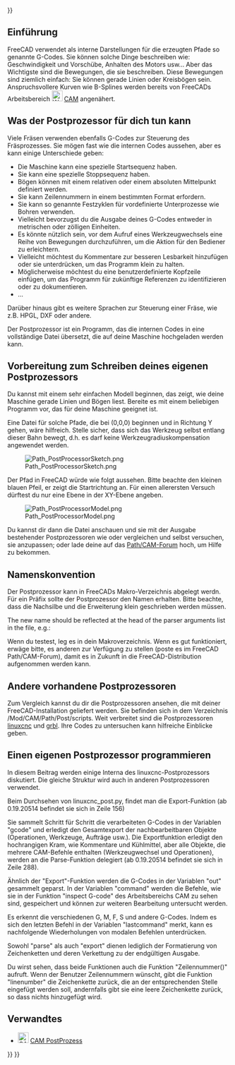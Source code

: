 <languages/>
{{UnfinishedDocu{{#translation:}}}}

{{Docnav/de
|[[CAM_SetupSheet/de|SetupSheet]]
|[[CAM_fourth_axis/de|Fourth axis]]
|[[CAM_Workbench/de|CAM]]
|IconL=
|IconR=
|IconC=Workbench_CAM.svg
}}

{{TOCright}}

<span id="Introduction"></span>
==Einführung==

FreeCAD verwendet als interne Darstellungen für die erzeugten Pfade so genannte G-Codes. Sie können solche Dinge beschreiben wie: Geschwindigkeit und Vorschübe, Anhalten des Motors usw... Aber das Wichtigste sind die Bewegungen, die sie beschreiben. Diese Bewegungen sind ziemlich einfach: Sie können gerade Linien oder Kreisbögen sein. Anspruchsvollere Kurven wie B-Splines werden bereits von FreeCADs Arbeitsbereich [[Image:Workbench_CAM.svg|24px]] [[CAM_Workbench/de|CAM]] angenähert.

<span id="What_the_postprocessor_can_do_for_you"></span>
==Was der Postprozessor für dich tun kann==

Viele Fräsen verwenden ebenfalls G-Codes zur Steuerung des Fräsprozesses. Sie mögen fast wie die internen Codes aussehen, aber es kann einige Unterschiede geben:
* Die Maschine kann eine spezielle Startsequenz haben.
* Sie kann eine spezielle Stoppsequenz haben.
* Bögen können mit einem relativen oder einem absoluten Mittelpunkt definiert werden.
* Sie kann Zeilennummern in einem bestimmten Format erfordern.
* Sie kann so genannte Festzyklen für vordefinierte Unterprozesse wie Bohren verwenden.
* Vielleicht bevorzugst du die Ausgabe deines G-Codes entweder in metrischen oder zölligen Einheiten.
* Es könnte nützlich sein, vor dem Aufruf eines Werkzeugwechsels eine Reihe von Bewegungen durchzuführen, um die Aktion für den Bediener zu erleichtern.
* Vielleicht möchtest du Kommentare zur besseren Lesbarkeit hinzufügen oder sie unterdrücken, um das Programm klein zu halten.
* Möglicherweise möchtest du eine benutzerdefinierte Kopfzeile einfügen, um das Programm für zukünftige Referenzen zu identifizieren oder zu dokumentieren.
* ...

Darüber hinaus gibt es weitere Sprachen zur Steuerung einer Fräse, wie z.B. HPGL, DXF oder andere.

Der Postprozessor ist ein Programm, das die internen Codes in eine vollständige Datei übersetzt, die auf deine Maschine hochgeladen werden kann.

<span id="Preparation_for_writing_your_own_postprocessor"></span>
==Vorbereitung zum Schreiben deines eigenen Postprozessors==

Du kannst mit einem sehr einfachen Modell beginnen, das zeigt, wie deine Maschine gerade Linien und Bögen liest. Bereite es mit einem beliebigen Programm vor, das für deine Maschine geeignet ist.

Eine Datei für solche Pfade, die bei (0,0,0) beginnen und in Richtung Y gehen, wäre hilfreich. Stelle sicher, dass sich das Werkzeug selbst entlang dieser Bahn bewegt, d.h. es darf keine Werkzeugradiuskompensation angewendet werden.

[[File:Path_PostProcessorSketch.png]]

Der Pfad in FreeCAD würde wie folgt aussehen. Bitte beachte den kleinen blauen Pfeil, er zeigt die Startrichtung an. Für einen allerersten Versuch dürftest du nur eine Ebene in der XY-Ebene angeben.

[[File:Path PostProcessorModel.png]]

<div class="mw-translate-fuzzy">
Du kannst dir dann die Datei anschauen und sie mit der Ausgabe bestehender Postprozessoren wie {{FileName|linux_cnc_post.py}} oder {{FileName|grbl_post.py}} vergleichen und selbst versuchen, sie anzupassen; oder lade deine auf das [https://forum.freecadweb.org/viewforum.php?f=15 Path/CAM-Forum] hoch, um Hilfe zu bekommen.
</div>

<span id="Naming_convention"></span>
==Namenskonvention==

Der Postprozessor kann in FreeCADs Makro-Verzeichnis abgelegt werdn. Für ein Präfix {{FileName|<filename>}} sollte der Postprozessor den Namen {{FileName|<filename>_post.py}} erhalten. Bitte beachte, dass die Nachsilbe und die Erweiterung {{FileName|_post.py}} klein geschrieben werden müssen.

<div lang="en" dir="ltr" class="mw-content-ltr">
The new name should be reflected at the head of the parser arguments list in the {{FileName|<filename>_post.py}} file, e.g.:
</div>

{{Code|lang=text|code=
parser = argparse.ArgumentParser(prog="grbl", add_help=False)
}}

Wenn du testest, leg es in dein Makroverzeichnis. Wenn es gut funktioniert, erwäge bitte, es anderen zur Verfügung zu stellen (poste es im FreeCAD Path/CAM-Forum), damit es in Zukunft in die FreeCAD-Distribution aufgenommen werden kann.

<span id="Other_existing_postprocessors"></span>
==Andere vorhandene Postprozessoren ==

Zum Vergleich kannst du dir die Postprozessoren ansehen, die mit deiner FreeCAD-Installation geliefert werden. Sie befinden sich in dem Verzeichnis <Pfad_zu_deiner_FreeCAD-Distribution>/Mod/CAM/Path/Post/scripts. Weit verbreitet sind die Postprozessoren [http://linuxcnc.org/ linuxcnc] und [https://github.com/grbl/grbl grbl]. Ihre Codes zu untersuchen kann hilfreiche Einblicke geben.

<span id="Programming_your_own_postprocessor"></span>
==Einen eigenen Postprozessor programmieren==

In diesem Beitrag werden einige Interna des linuxcnc-Postprozessors diskutiert. Die gleiche Struktur wird auch in anderen Postprozessoren verwendet.

Beim Durchsehen von linuxcnc_post.py, findet man die Export-Funktion (ab 0.19.20514 befindet sie sich in Zeile 156)

{{Code|code=
def export(objectslist, filename, argstring):
    # pylint: disable=global-statement
    ...
    gcode = ""
    ...
    ...
}}

Sie sammelt Schritt für Schritt die verarbeiteten G-Codes in der Variablen "gcode" und erledigt den Gesamtexport der nachbearbeitbaren Objekte (Operationen, Werkzeuge, Aufträge usw.).
Die Exportfunktion erledigt den hochrangigen Kram, wie Kommentare und Kühlmittel, aber alle Objekte, die mehrere CAM-Befehle enthalten (Werkzeugwechsel und Operationen), werden an die Parse-Funktion delegiert (ab 0.19.20514 befindet sie sich in Zeile 288).

{{Code|code=
def parse(pathobj):
    ...
    out = ""
    lastcommand = None
    ...
    ...
}}

Ähnlich der "Export"-Funktion werden die G-Codes in der Variablen "out" gesammelt geparst. In der Variablen "command" werden die Befehle, wie sie in der Funktion "inspect G-code" des Arbeitsbereichs CAM zu sehen sind, gespeichert und können zur weiteren Bearbeitung untersucht werden.

{{Code|code=
        for c in pathobj.Path.Commands:

            command = c.Name
}}

Es erkennt die verschiedenen G, M, F, S und andere G-Codes. Indem es sich den letzten Befehl in der Variablen "lastcommand" merkt, kann es nachfolgende Wiederholungen von modalen Befehlen unterdrücken.

Sowohl "parse" als auch "export" dienen lediglich der Formatierung von Zeichenketten und deren Verkettung zu der endgültigen Ausgabe.

Du wirst sehen, dass beide Funktionen auch die Funktion "Zeilennummer()" aufruft. Wenn der Benutzer Zeilennummern wünscht, gibt die Funktion "linenumber" die Zeichenkette zurück, die an der entsprechenden Stelle eingefügt werden soll, andernfalls gibt sie eine leere Zeichenkette zurück, so dass nichts hinzugefügt wird.

<span id="Related"></span>
==Verwandtes==

* [[Image:CAM_Post.svg|24px]] [[CAM_Post/de|CAM PostProzess]]


{{Docnav/de
|[[CAM_SetupSheet/de|SetupSheet]]
|[[CAM_fourth_axis/de|Fourth axis]]
|[[CAM_Workbench/de|CAM]]
|IconL=
|IconR=
|IconC=Workbench_CAM.svg
}}

{{CAM_Tools_navi{{#translation:}}}}
{{Userdocnavi{{#translation:}}}}